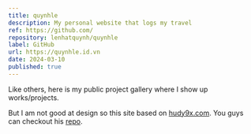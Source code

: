 ```yaml
---
title: quynhle
description: My personal website that logs my travel
ref: https://github.com/
repository: lenhatquynh/quynhle
label: GitHub
url: https://quynhle.id.vn
date: 2024-03-10
published: true
---
```


Like others, here is my public project gallery where I show up works/projects.

But I am not good at design so this site based on [hudy9x.com](https://hudy9x.com/). You guys can checkout his [repo](https://github.com/hudy9x/hudy9x.com).